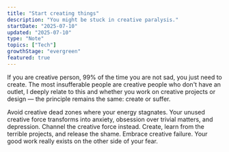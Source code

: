 ```yaml
---
title: "Start creating things"
description: "You might be stuck in creative paralysis."
startDate: "2025-07-10"
updated: "2025-07-10"
type: "Note"
topics: ["Tech"]
growthStage: "evergreen"
featured: true
---
```


If you are creative person, 99% of the time you are not sad, you just need to create. 
The most insufferable people are creative people who don't have an outlet, I deeply relate to this and whether you work on creative 
projects or design — the principle remains the same: create or suffer.

Avoid creative dead zones where your energy stagnates. Your unused creative force transforms into anxiety, obsession over trivial 
matters, and depression. Channel the creative force instead.
Create, learn from the terrible projects, and release the shame. 
Embrace creative failure. Your good work really exists on the other side of your fear.